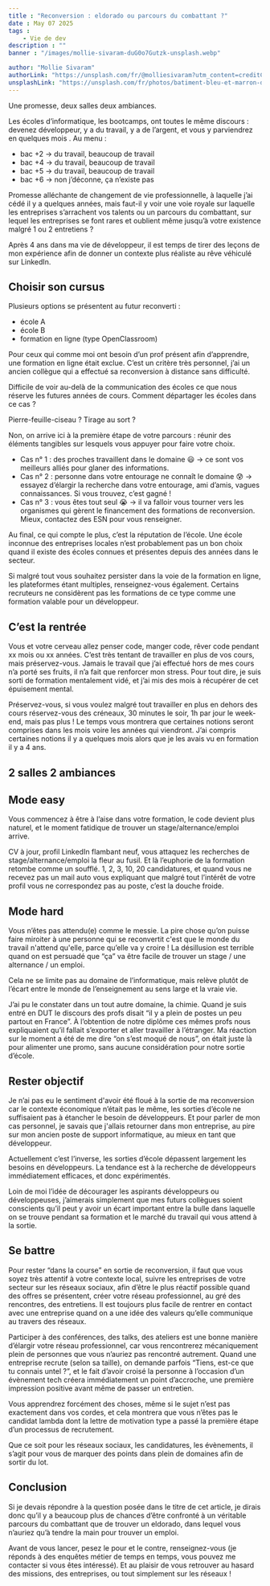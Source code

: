 ```yaml
---
title : "Reconversion : eldorado ou parcours du combattant ?"
date : May 07 2025
tags :
    - Vie de dev
description : ""
banner : "/images/mollie-sivaram-duG0o7Gutzk-unsplash.webp"

author: "Mollie Sivaram"
authorLink: "https://unsplash.com/fr/@molliesivaram?utm_content=creditCopyText&utm_medium=referral&utm_source=unsplash"
unsplashLink: "https://unsplash.com/fr/photos/batiment-bleu-et-marron-duG0o7Gutzk?utm_content=creditCopyText&utm_medium=referral&utm_source=unsplash"
---
```


Une promesse, deux salles deux ambiances.

Les écoles d’informatique, les bootcamps, ont toutes le même discours : devenez développeur, y a du travail, y a de l’argent, et vous y parviendrez en quelques mois . Au menu :

- bac +2 → du travail, beaucoup de travail
- bac +4 → du travail, beaucoup de travail
- bac +5 → du travail, beaucoup de travail
- bac +6 → non j’déconne, ça n’existe pas

Promesse alléchante de changement de vie professionnelle, à laquelle j’ai cédé il y a quelques années, mais faut-il y voir une voie royale sur laquelle les entreprises s’arrachent vos talents ou un parcours du combattant, sur lequel les entreprises se font rares et oublient même jusqu’à votre existence malgré 1 ou 2 entretiens ?

Après 4 ans dans ma vie de développeur, il est temps de tirer des leçons de mon expérience afin de donner un contexte plus réaliste au rêve véhiculé sur LinkedIn.

## Choisir son cursus

Plusieurs options se présentent au futur reconverti :

- école A
- école B
- formation en ligne (type OpenClassroom)

Pour ceux qui comme moi ont besoin d’un prof présent afin d’apprendre, une formation en ligne était exclue. C’est un critère très personnel, j’ai un ancien collègue qui a effectué sa reconversion à distance sans difficulté.

Difficile de voir au-delà de la communication des écoles ce que nous réserve les futures années de cours. Comment départager les écoles dans ce cas ?

Pierre-feuille-ciseau ? Tirage au sort ?

Non, on arrive ici à la première étape de votre parcours : réunir  des éléments tangibles sur lesquels vous appuyer pour faire votre choix.

- Cas n° 1 : des proches travaillent dans le domaine 😃 → ce sont vos meilleurs alliés pour glaner des informations.
- Cas n° 2 : personne dans votre entourage ne connaît le domaine 😰 → essayez d’élargir la recherche dans votre entourage, ami d’amis, vagues connaissances. Si vous trouvez, c’est gagné !
- Cas n° 3 : vous êtes tout seul 😭 → il va falloir vous tourner vers les organismes qui gèrent le financement des formations de reconversion. Mieux, contactez des ESN pour vous renseigner.

Au final, ce qui compte le plus, c’est la réputation de l’école. Une école inconnue des entreprises locales n’est probablement pas un bon choix quand il existe des écoles connues et présentes depuis des années dans le secteur. 

Si malgré tout vous souhaitez persister dans la voie de la formation en ligne, les plateformes étant multiples, renseignez-vous également. Certains recruteurs ne considèrent pas les formations de ce type comme une formation valable pour un développeur.

## C’est la rentrée

Vous et votre cerveau allez penser code, manger code, rêver code pendant xx mois ou xx années. C’est très tentant de travailler en plus de vos cours, mais préservez-vous. Jamais le travail que j’ai effectué hors de mes cours n’a porté ses fruits, il n’a fait que renforcer mon stress. Pour tout dire, je suis sorti de formation mentalement vidé, et j’ai mis des mois à récupérer de cet épuisement mental.

Préservez-vous, si vous voulez malgré tout travailler en plus en dehors des cours réservez-vous des créneaux, 30 minutes le soir, 1h par jour le week-end, mais pas plus ! Le temps vous montrera que certaines notions seront comprises dans les mois voire les années qui viendront. J’ai compris certaines notions il y a quelques mois alors que je les avais vu en formation il y a 4 ans.

## 2 salles 2 ambiances

## Mode easy

Vous commencez à être à l’aise dans votre formation, le code devient plus naturel, et le moment fatidique de trouver un stage/alternance/emploi arrive.

CV à jour, profil LinkedIn flambant neuf, vous attaquez les recherches de stage/alternance/emploi la fleur au fusil. Et là l’euphorie de la formation retombe comme un soufflé. 1, 2, 3, 10, 20 candidatures, et quand vous ne recevez pas un mail auto vous expliquant que malgré tout l’intérêt de votre profil vous ne correspondez pas au poste, c’est la douche froide.

## Mode hard

Vous n’êtes pas attendu(e) comme le messie. La pire chose qu’on puisse faire miroiter à une personne qui se reconvertit c'est que le monde du travail n'attend qu'elle, parce qu’elle va y croire ! La désillusion est terrible quand on est persuadé que “ça” va être facile de trouver un stage / une alternance / un emploi. 

Cela ne se limite pas au domaine de l’informatique, mais relève plutôt de l’écart entre le monde de l’enseignement au sens large et la vraie vie.

J’ai pu le constater dans un tout autre domaine, la chimie. Quand je suis entré en DUT le discours des profs disait “il y a plein de postes un peu partout en France”. À l’obtention de notre diplôme ces mêmes profs nous expliquaient qu’il fallait s’exporter et aller travailler à l’étranger. Ma réaction sur le moment a été de me dire “on s’est moqué de nous”, on était juste là pour alimenter une promo, sans aucune considération pour notre sortie d’école.

## Rester objectif

Je n’ai pas eu le sentiment d'avoir été floué à la sortie de ma reconversion car le contexte économique n’était pas le même, les sorties d’école ne suffisaient pas à étancher le besoin de développeurs. Et pour parler de mon cas personnel, je savais que j'allais retourner dans mon entreprise, au pire sur mon ancien poste de support informatique, au mieux en tant que développeur.

Actuellement c’est l’inverse, les sorties d’école dépassent largement les besoins en développeurs. La tendance est à la recherche de développeurs immédiatement efficaces, et donc expérimentés.

Loin de moi l’idée de décourager les aspirants développeurs ou développeuses, j’aimerais simplement que mes futurs collègues soient conscients qu’il peut y avoir un écart important entre la bulle dans laquelle on se trouve pendant sa formation et le marché du travail qui vous attend à la sortie.

## Se battre

Pour rester “dans la course” en sortie de reconversion, il faut que vous soyez très attentif à votre contexte local, suivre les entreprises de votre secteur sur les réseaux sociaux, afin d’être le plus réactif possible quand des offres se présentent, créer votre réseau professionnel, au gré des rencontres, des entretiens. Il est toujours plus facile de rentrer en contact avec une entreprise quand on a une idée des valeurs qu’elle communique au travers des réseaux.

Participer à des conférences, des talks, des ateliers est une bonne manière d’élargir votre réseau professionnel, car vous rencontrerez mécaniquement plein de personnes que vous n’auriez pas rencontré autrement. Quand une entreprise recrute (selon sa taille), on demande parfois “Tiens, est-ce que tu connais untel ?”, et le fait d’avoir croisé la personne à l’occasion d’un évènement tech créera immédiatement un point d’accroche, une première impression positive avant même de passer un entretien.

Vous apprendrez forcément des choses, même si le sujet n’est pas exactement dans vos cordes, et cela montrera que vous n’êtes pas le candidat lambda dont la lettre de motivation type a passé la première étape d’un processus de recrutement.

Que ce soit pour les réseaux sociaux, les candidatures, les évènements, il s’agit pour vous de marquer des points dans plein de domaines afin de sortir du lot.

## Conclusion

Si je devais répondre à la question posée dans le titre de cet article, je dirais donc qu’il y a beaucoup plus de chances d’être confronté à un véritable parcours du combattant que de trouver un eldorado, dans lequel vous n’auriez qu’à tendre la main pour trouver un emploi.

Avant de vous lancer, pesez le pour et le contre, renseignez-vous (je réponds à des enquêtes métier de temps en temps, vous pouvez me contacter si vous êtes intéressé). Et au plaisir de vous retrouver au hasard des missions, des entreprises, ou tout simplement sur les réseaux !